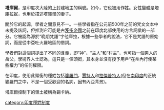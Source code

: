 {{Unreferenced|time=2021-04-13T18:13:45+00:00}}
'''塔庫爾'''，是印度次大陸的上封建地主的稱號。如今，它也被用作姓。女性變體是塔庫拉妮，也用於描述塔庫爾的妻子。

關於它的起源，學者之間意見不一。一些學者指在公元前500年之前的梵文文本中未提及該詞，但推測它可能是古[[笈多帝國|笈多帝國]]之前在印度北部使用的方言詞彙的一部分。它被認為源於“晚期梵語”字他庫拉，根據一些學者的說法，它不是梵語的原始詞，而是從中亞吐火羅地區的借詞。

學者們對這個詞提出了不同的含義，即“神”，“主人”和“村主”，也可指一個男人的岳父。學術界人士認為，這只是一個頭銜，其本身並沒有授予用戶“在州內行使某些權力”的任何權限。

在印度，使用此頭銜的種姓包括[[婆羅門|婆羅門]]，[[賈特人|賈特人]]和[[拉傑普特人|拉傑普特人]](但在[[南印度|南印度]]的正統婆羅門之中，不是一個受歡迎的名詞，因有內亞背景)。

塔庫爾控制下的領土被稱為錫卡納。

[[category:印度種姓制度|category:印度種姓制度]]